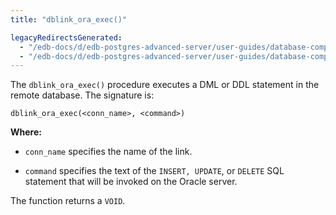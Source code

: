 ```yaml
---
title: "dblink_ora_exec()"

legacyRedirectsGenerated:
  - "/edb-docs/d/edb-postgres-advanced-server/user-guides/database-compatibility-for-oracle-developers-guide/13/dblink_ora_exec.html"
  - "/edb-docs/d/edb-postgres-advanced-server/user-guides/database-compatibility-for-oracle-developers-guide/latest/dblink_ora_exec.html"
---
```


<div id="dblink_ora_exec" class="registered_link"></div>

The `dblink_ora_exec()` procedure executes a DML or DDL statement in the remote database. The signature is:

```text
dblink_ora_exec(<conn_name>, <command>)
```

**Where:**

-   `conn_name` specifies the name of the link.

-   `command` specifies the text of the `INSERT, UPDATE`, or `DELETE` SQL statement that will be invoked on the Oracle server.

The function returns a `VOID`.
